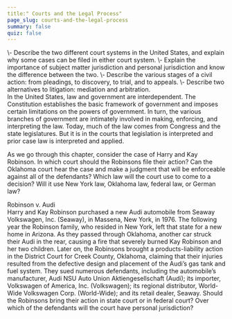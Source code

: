 ```yaml
---
title:" Courts and the Legal Process"
page_slug: courts-and-the-legal-process
summary: false
quiz: false
---
```

<div className="content-chunk" data-subsection-id = "LEARNING-OBJECTIVES-41pt">
<Info title="LEARNING OBJECTIVES">\- Describe the two different court systems in the United States, and explain why some cases can be filed in either court system.  
\- Explain the importance of subject matter jurisdiction and personal jurisdiction and know the difference between the two.  
\- Describe the various stages of a civil action: from pleadings, to discovery, to trial, and to appeals.  
\- Describe two alternatives to litigation: mediation and arbitration.</Info>
</div>
<div className="content-chunk" data-subsection-id = "introduction-53pt">
In the United States, law and government are interdependent. The Constitution establishes the basic framework of government and imposes certain limitations on the powers of government. In turn, the various branches of government are intimately involved in making, enforcing, and interpreting the law. Today, much of the law comes from Congress and the state legislatures. But it is in the courts that legislation is interpreted and prior case law is interpreted and applied.

As we go through this chapter, consider the case of Harry and Kay Robinson. In which court should the Robinsons file their action? Can the Oklahoma court hear the case and make a judgment that will be enforceable against all of the defendants? Which law will the court use to come to a decision? Will it use New York law, Oklahoma law, federal law, or German law?

<Warning>Robinson v. Audi  
Harry and Kay Robinson purchased a new Audi automobile from Seaway Volkswagen, Inc. (Seaway), in Massena, New York, in 1976. The following year the Robinson family, who resided in New York, left that state for a new home in Arizona. As they passed through Oklahoma, another car struck their Audi in the rear, causing a fire that severely burned Kay Robinson and her two children. Later on, the Robinsons brought a products-liability action in the District Court for Creek County, Oklahoma, claiming that their injuries resulted from the defective design and placement of the Audi’s gas tank and fuel system. They sued numerous defendants, including the automobile’s manufacturer, Audi NSU Auto Union Aktiengesellschaft (Audi); its importer, Volkswagen of America, Inc. (Volkswagen); its regional distributor, World-Wide Volkswagen Corp. (World-Wide); and its retail dealer, Seaway. Should the Robinsons bring their action in state court or in federal court? Over which of the defendants will the court have personal jurisdiction?</Warning>
</div>
